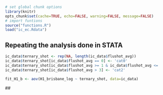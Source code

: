 ```r
# set global chunk options
library(knitr)
opts_chunk$set(cache=TRUE, echo=FALSE, warning=FALSE, message=FALSE)
# import funtions
source("functions.R")
load("ic_ec.Rdata")
```

Repeating the analysis done in STATA
------------------------------------


```r
ic_data$ternary_shot <- rep(NA, length(ic_data$flushot_avg))
ic_data$ternary_shot[ic_data$flushot_avg == 0] <- 'cat0'
ic_data$ternary_shot[ic_data$flushot_avg >= 1 & ic_data$flushot_avg <= 3] <- 'cat1'
ic_data$ternary_shot[ic_data$flushot_avg > 3] <- 'cat2'

fit_H1_b <- aov(H1_brisbane_log ~ ternary_shot, data=ic_data)
```

<a id="done_stata"></a>
## 